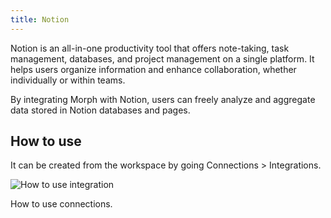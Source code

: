 ```yaml
---
title: Notion
---
```


Notion is an all-in-one productivity tool that offers note-taking, task management, databases, and project management on a single platform. It helps users organize information and enhance collaboration, whether individually or within teams.

By integrating Morph with Notion, users can freely analyze and aggregate data stored in Notion databases and pages.

## How to use

It can be created from the workspace by going Connections > Integrations.

<img
    src="/assets/images/integrations/integrations-how-to-use.png"
    alt="How to use integration"
/>

<CardGroup cols={1}>
    <Card title="Connector: DB / DWH / SaaS" href="/docs/en/data-sources/connectors">
        How to use connections.
    </Card>
</CardGroup>
